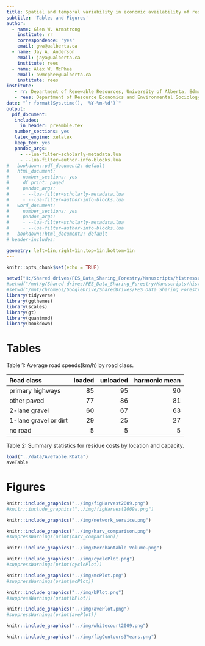 ```yaml
---
title: Spatial and temporal variability in economic availability of residual biomass from timber harvest in west-central Alberta, Canada (1990--2015)
subtitle: 'Tables and Figures'
author:
  - name: Glen W. Armstrong
    institute: rr
    correspondence: 'yes' 
    email: gwa@ualberta.ca
  - name: Jay A. Anderson
    email: jaya@ualberta.ca
    institute: rees
  - name: Alex W. McPhee
    email: awmcphee@ualberta.ca
    institute: rees
institute:
   - rr: Department of Renewable Resources, University of Alberta, Edmonton AB  T6G 2H1, Canada
   - rees: Department of Resource Economics and Environmental Sociology, University of Alberta, Edmonton AB  T6G 2H1, Canada
date: "`r format(Sys.time(), '%Y-%m-%d')`"
output:
  pdf_document:
   includes:
     in_header: preamble.tex 
   number_sections: yes
   latex_engine: xelatex
   keep_tex: yes
   pandoc_args:
     - --lua-filter=scholarly-metadata.lua
     - --lua-filter=author-info-blocks.lua
#   bookdown::pdf_document2: default
#   html_document:
#     number_sections: yes
#     df_print: paged
#     pandoc_args:
#     - --lua-filter=scholarly-metadata.lua
#     - --lua-filter=author-info-blocks.lua
#   word_document:
#     number_sections: yes
#     pandoc_args:
#     - --lua-filter=scholarly-metadata.lua
#     - --lua-filter=author-info-blocks.lua
#   bookdown::html_document2: default
# header-includes:

geometry: left=1in,right=1in,top=1in,bottom=1in
---
```

\pagenumbering{gobble}

\raggedright

```r
knitr::opts_chunk$set(echo = TRUE)
```

```r
setwd("H:/Shared drives/FES_Data_Sharing_Forestry/Manuscripts/histressupp/analysis")
#setwd("/mnt/g/Shared drives/FES_Data_Sharing_Forestry/Manuscripts/histressupp/analysis")
#setwd("/mnt/chromeos/GoogleDrive/SharedDrives/FES_Data_Sharing_Forestry/Manuscripts/histressupp/analysis")
library(tidyverse)
library(ggthemes)
library(scales)
library(gt)
library(quantmod)
library(bookdown)
```


\newpage

# Tables {-}


Table 1:  Average road speeds(km/h) by road class.

| Road class      | loaded | unloaded | harmonic mean | 
|:----------------|-------:|---------:|--------------:|
| primary highways|    85  |       95 |           90  |
| other paved     |    77  |       86 |           81  |
| 2-lane gravel   |    60  |       67 |           63  | 
| 1-lane gravel or dirt  |    29  |       25 |           27  | 
| no road           |     5  |       5  |           5   |

Table 2:  Summary statistics for residue costs by location and capacity.

```r
load("../data/AveTable.RData")
aveTable
```

\newpage


# Figures {-}


```r
knitr::include_graphics("../img/figHarvest2009.png")
#knitr::include_graphics("../img/figHarvest2009a.png")
```


```r
knitr::include_graphics("../img/network_service.png")
```




```r
knitr::include_graphics("../img/harv_comparison.png")
#suppressWarnings(print(harv_comparison))
```



```r
knitr::include_graphics("../img/Merchantable Volume.png")
```

<!-- ```{r residue, echo=FALSE, fig.cap="Biomass residue available from harvest.", out.width = '100%'} -->
<!-- knitr::include_graphics("../img/residue.png") -->
<!-- ``` -->


```r
knitr::include_graphics("../img/cyclePlot.png")
#suppressWarnings(print(cyclePlot))
```


```r
knitr::include_graphics("../img/mcPlot.png")
#suppressWarnings(print(mcPlot))
```

```r
knitr::include_graphics("../img/bPlot.png")
#suppressWarnings(print(bPlot))
```

```r
knitr::include_graphics("../img/avePlot.png")
#suppressWarnings(print(avePlot))
```


```r
knitr::include_graphics("../img/whitecourt2009.png")
```


```r
knitr::include_graphics("../img/figContours3Years.png")
```

